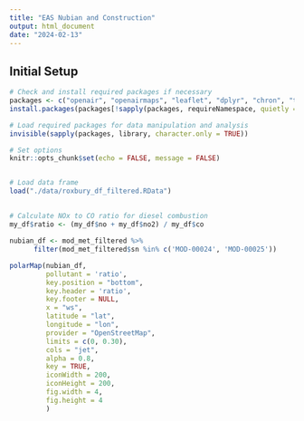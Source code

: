 ```yaml
---
title: "EAS Nubian and Construction"
output: html_document
date: "2024-02-13"
---
```


## Initial Setup
```r
# Check and install required packages if necessary
packages <- c("openair", "openairmaps", "leaflet", "dplyr", "chron", "timeDate", "data.table", "tidyr", "latticeExtra")
install.packages(packages[!sapply(packages, requireNamespace, quietly = TRUE)])

# Load required packages for data manipulation and analysis
invisible(sapply(packages, library, character.only = TRUE))

# Set options
knitr::opts_chunk$set(echo = FALSE, message = FALSE)


# Load data frame
load("./data/roxbury_df_filtered.RData")
```

## 
```r
# Calculate NOx to CO ratio for diesel combustion
my_df$ratio <- (my_df$no + my_df$no2) / my_df$co

nubian_df <- mod_met_filtered %>%
      filter(mod_met_filtered$sn %in% c('MOD-00024', 'MOD-00025'))

polarMap(nubian_df,
         pollutant = 'ratio',
         key.position = "bottom",
         key.header = 'ratio',
         key.footer = NULL,
         x = "ws",
         latitude = "lat",
         longitude = "lon",
         provider = "OpenStreetMap",
         limits = c(0, 0.30),
         cols = "jet",
         alpha = 0.8,
         key = TRUE,
         iconWidth = 200,
         iconHeight = 200,
         fig.width = 4,
         fig.height = 4
         )
```
